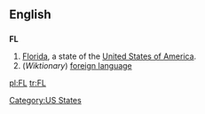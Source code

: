 ==English==

==={{abbreviation}}===
'''FL'''

# [[Florida]], a state of the [[United States of America]].
#(''Wiktionary'') [[foreign language]]

[[Category:US States]]

[[pl:FL]]
[[tr:FL]]